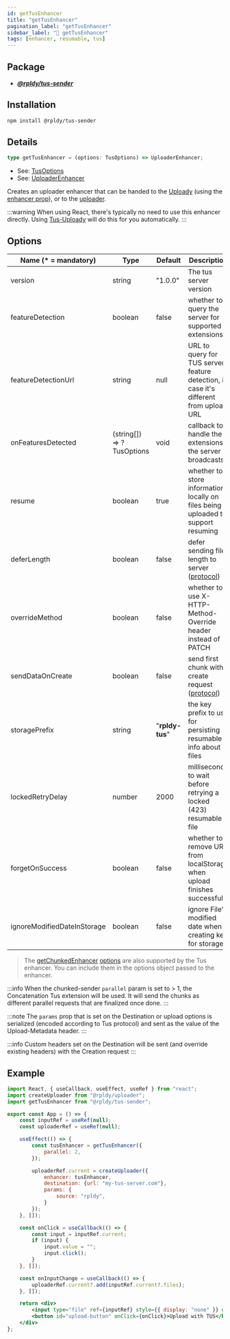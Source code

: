 ```yaml
---
id: getTusEnhancer
title: "getTusEnhancer"
pagination_label: "getTusEnhancer"
sidebar_label: "💪 getTusEnhancer"
tags: [enhancer, resumable, tus]
---
```


## Package

- **_[@rpldy/tus-sender](../../../packages/rpldy-tus-sender)_**

## Installation

```bash npm2yarn
npm install @rpldy/tus-sender
```

## Details

```typescript
type getTusEnhancer = (options: TusOptions) => UploaderEnhancer;
```

- See: [TusOptions](../../types#tusoptions)
- See: [UploaderEnhancer](../../types#uploaderenhancer)

Creates an uploader enhancer that can be handed to the [Uploady](../..) (using the [enhancer prop](../..#enhancer)),
or to the [uploader](../../uploader).

:::warning
When using React, there's typically no need to use this enhancer directly.
Using [Tus-Uploady](../../providers/tus-uploady) will do this for you automatically.
:::

## Options

| Name (* = mandatory)        | Type                      | Default         | Description                                                                                                            |
|-----------------------------|---------------------------|-----------------|------------------------------------------------------------------------------------------------------------------------|
| version                     | string                    | "1.0.0"         | The tus server version                                                                                                 |
| featureDetection            | boolean                   | false           | whether to query the server for supported extensions                                                                   |
| featureDetectionUrl         | string                    | null            | URL to query for TUS server feature detection, in case it's different from upload URL                                  |
| onFeaturesDetected          | (string[]) => ?TusOptions | void            | callback to handle the extensions the server broadcasts                                                                |
| resume                      | boolean                   | true            | whether to store information locally on files being uploaded to support resuming                                       |
| deferLength                 | boolean                   | false           | defer sending file length to server ([protocol](https://tus.io/protocols/resumable-upload.html#upload-defer-length))   |
| overrideMethod              | boolean                   | false           | whether to use X-HTTP-Method-Override header instead of PATCH                                                          |
| sendDataOnCreate            | boolean                   | false           | send first chunk with create request ([protocol](https://tus.io/protocols/resumable-upload.html#creation-with-upload)) |
| storagePrefix               | string                    | "__rpldy-tus__" | the key prefix to use for persisting resumable info about files                                                        |
| lockedRetryDelay            | number                    | 2000            | milliseconds to wait before retrying a locked (423) resumable file                                                     |
| forgetOnSuccess             | boolean                   | false           | whether to remove URL from localStorage when upload finishes successfully                                              |
| ignoreModifiedDateInStorage | boolean                   | false           | ignore File's modified date when creating key for storage                                                              |

> The [getChunkedEnhancer](../getChunkedEnhancer) [options](../getChunkedEnhancer#options) are also supported by the Tus enhancer. You can include them in the options object passed to the enhancer.

:::info
When the chunked-sender `parallel` param is set to > 1, the Concatenation Tus extension will be used.
It will send the chunks as different parallel requests that are finalized once done.
:::

:::note
The `params` prop that is set on the Destination or upload options is serialized (encoded according to Tus protocol) and sent as the value of the Upload-Metadata header.
:::

:::info
Custom headers set on the Destination will be sent (and override existing headers) with the Creation request
:::


## Example

```jsx
import React, { useCallback, useEffect, useRef } from "react";
import createUploader from "@rpldy/uploader";
import getTusEnhancer from "@rpldy/tus-sender";

export const App = () => {
	const inputRef = useRef(null);
	const uploaderRef = useRef(null);

	useEffect(() => {
		const tusEnhancer = getTusEnhancer({
			parallel: 2,
		});

		uploaderRef.current = createUploader({
			enhancer: tusEnhancer,
			destination: {url: "my-tus-server.com"},
			params: {
				source: "rpldy",
			}
		});
	}, []);

	const onClick = useCallback(() => {
		const input = inputRef.current;
		if (input) {
			input.value = "";
			input.click();
		}
	}, []);

	const onInputChange = useCallback(() => {
		uploaderRef.current?.add(inputRef.current?.files);
	}, []);

	return <div>
		<input type="file" ref={inputRef} style={{ display: "none" }} onChange={onInputChange}/>
		<button id="upload-button" onClick={onClick}>Upload with TUS</button>
	</div>
};
```
